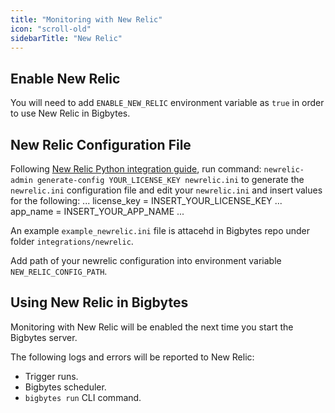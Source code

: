 ```yaml
---
title: "Monitoring with New Relic"
icon: "scroll-old"
sidebarTitle: "New Relic"
---
```


## Enable New Relic

You will need to add `ENABLE_NEW_RELIC` environment variable as `true` in order to use
New Relic in Bigbytes.

## New Relic Configuration File

Following [New Relic Python integration guide](https://docs.newrelic.com/install/python/?python-non-web=non-web-yes),
 run command: `newrelic-admin generate-config YOUR_LICENSE_KEY newrelic.ini`
 to generate the `newrelic.ini` configuration file and edit your `newrelic.ini` and insert values for the following:
 ...
license_key = INSERT_YOUR_LICENSE_KEY
...
app_name = INSERT_YOUR_APP_NAME
...

An example `example_newrelic.ini` file is attacehd in Bigbytes repo under folder `integrations/newrelic`.

Add path of your newrelic configuration into environment variable `NEW_RELIC_CONFIG_PATH`.

## Using New Relic in Bigbytes

Monitoring with New Relic will be enabled the next time you start the Bigbytes server.

The following logs and errors will be reported to New Relic:

* Trigger runs.
* Bigbytes scheduler.
* `bigbytes run` CLI command.
